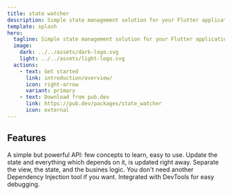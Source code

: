 ```yaml
---
title: state watcher
description: Simple state management solution for your Flutter application.
template: splash
hero:
  tagline: Simple state management solution for your Flutter application.
  image:
    dark: ../../assets/dark-logo.svg
    light: ../../assets/light-logo.svg
  actions:
    - text: Get started
      link: introduction/overview/
      icon: right-arrow
      variant: primary
    - text: Download from pub.dev
      link: https://pub.dev/packages/state_watcher
      icon: external
---
```



## Features

<CardGrid stagger>
	<Card title="Easy to use" icon="approve-check">
		A simple but powerful API: few concepts to learn, easy to use.
	</Card>
	<Card title="Reactive" icon="rocket">
		Update the state and everything which depends on it, is updated right away.
	</Card>
	<Card title="Separation of concerns" icon="bars">
		Separate the view, the state, and the busines logic.
	</Card>
  <Card title="Dependency Injection included" icon="add-document">
		You don't need another Dependency Injection tool if you want.
	</Card>
	<Card title="DevTools Extension" icon="puzzle">
		Integrated with DevTools for easy debugging.
	</Card>
</CardGrid>
